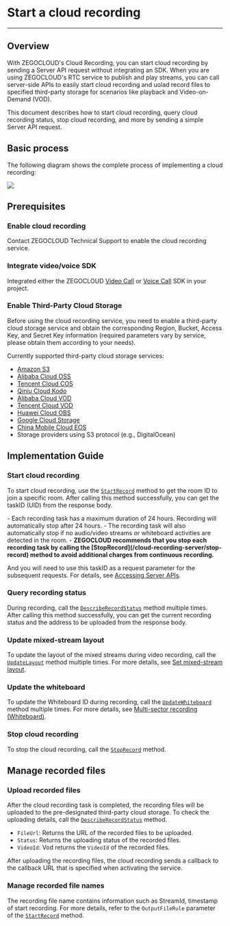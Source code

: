 # Start a cloud recording

- - -

## Overview

With ZEGOCLOUD's Cloud Recording, you can start cloud recording by sending a Server API request without integrating an SDK. When you are using ZEGOCLOUD's RTC
 service to publish and play streams, you can call server-side APIs to easily start cloud recording and uolad record files to specified third-party storage for scenarios like playback and Video-on-Demand (VOD). 
  
This document describes how to start cloud recording, query cloud recording status, stop cloud recording, and more by sending a simple Server API request.

## Basic process

The following diagram shows the complete process of implementing a cloud recording: 

<Frame width="512" height="auto" caption=""><img src="https://storage.zego.im/sdk-doc/Pics/Common/CloudRecord/FastStart/CloudRecordStructure_en.png" /></Frame>

## Prerequisites

### Enable cloud recording

Contact ZEGOCLOUD Technical Support to enable the cloud recording service.

### Integrate video/voice SDK

Integrated either the ZEGOCLOUD [Video Call](https://www.zegocloud.com/docs/video-call/overview?platform=android&language=java) or [Voice Call](https://www.zegocloud.com/docs/voice-call/overview?platform=android&language=java) SDK in your project.

### Enable Third-Party Cloud Storage

Before using the cloud recording service, you need to enable a third-party cloud storage service and obtain the corresponding Region, Bucket, Access Key, and Secret Key information (required parameters vary by service, please obtain them according to your needs).

Currently supported third-party cloud storage services:
- [Amazon S3](https://aws.amazon.com/s3/?c=s&sec=srv)
- [Alibaba Cloud OSS](https://www.aliyun.com/product/oss)
- [Tencent Cloud COS](https://cloud.tencent.com/product/cos)
- [Qiniu Cloud Kodo](https://www.qiniu.com/products/kodo)
- [Alibaba Cloud VOD](https://www.aliyun.com/product/vod)
- [Tencent Cloud VOD](https://cloud.tencent.com/product/vod)
- [Huawei Cloud OBS](https://www.huaweicloud.com/product/obs.html)
- [Google Cloud Storage](https://cloud.google.com/storage)
- [China Mobile Cloud EOS](https://icloud.sh.chinamobile.com/)
- Storage providers using S3 protocol (e.g., DigitalOcean)

## Implementation Guide

### Start cloud recording 

To start cloud recording, use the [`StartRecord`](/cloud-recording-server/start-record) method to get the room ID to join a specific room. 
After calling this method successfully, you can get the taskID (UID) from the response body. 

<Note title="Note">
- Each recording task has a maximum duration of 24 hours. Recording will automatically stop after 24 hours.
- The recording task will also automatically stop if no audio/video streams or whiteboard activities are detected in the room.
- <b>ZEGOCLOUD recommends that you stop each recording task by calling the [StopRecord](/cloud-recording-server/stop-record) method to avoid additional charges from continuous recording.</b>
</Note>

And you will need to use this taskID as a request parameter for the subsequent requests. For details, see [Accessing Server APIs](/cloud-recording-server/accessing-server-apis).

### Query recording status

During recording, call the [`DescribeRecordStatus`](/cloud-recording-server/describe-record-status) method multiple times. After calling this method successfully, you can get the current recording status and the address to be uploaded from the response body.


### Update mixed-stream layout

To update the layout of the mixed streams during video recording, call the [`UpdateLayout`](/cloud-recording-server/update-layout) method multiple times. For more details, see [Set mixed-stream layout](./Common%20Features/Set%20the%20Mixed%20Flow%20Layout.mdx).


### Update the whiteboard

To update the Whiteboard ID during recording, call the [`UpdateWhiteboard`](/cloud-recording-server/update-whiteboard) method multiple times. For more details, see [Multi-sector recording (Whiteboard)](./Common%20Features/Whiteboard%20Recording.mdx).

### Stop cloud recording

To stop the cloud recording, call the [`StopRecord`](/cloud-recording-server/stop-record) method.


## Manage recorded files

### Upload recorded files

After the cloud recording task is completed, the recording files will be uploaded to the pre-designated third-party cloud storage. 
To check the uploading details, call the [`DescribeRecordStatus`](/cloud-recording-server/describe-record-status) method.

* `FileUrl`: Returns the URL of the recorded files to be uploaded.
* `Status`: Returns the uploading status of the recorded files.
* `VideoId`: Vod returns the `VideoId` of the recorded files.

After uploading the recording files, the cloud recording sends a callback to the callback URL that is specified when activating the service.


### Manage recorded file names

The recording file name contains information such as StreamId, timestamp of start recording. For more details, refer to the `OutputFileRule` parameter of the [`StartRecord`](/cloud-recording-server/start-record) method.
